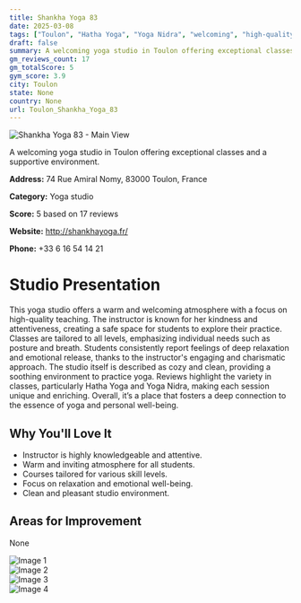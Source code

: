 ```yaml
---
title: Shankha Yoga 83
date: 2025-03-08
tags: ["Toulon", "Hatha Yoga", "Yoga Nidra", "welcoming", "high-quality teaching", "Toulon"]  
draft: false
summary: A welcoming yoga studio in Toulon offering exceptional classes and a supportive environment.
gm_reviews_count: 17
gm_totalScore: 5
gym_score: 3.9
city: Toulon
state: None
country: None
url: Toulon_Shankha_Yoga_83
---
```


<div className="aspect-[16/9] relative my-8">
  <img 
    src="https://lh5.googleusercontent.com/p/AF1QipMNmFUC1QD-mYHzq7pCyoyNFWufesiazk10oY-d=w1920-h1080-k-no"
    alt="Shankha Yoga 83 - Main View"
    className="object-cover absolute inset-0 w-full h-full rounded-lg"
  />
</div>

A welcoming yoga studio in Toulon offering exceptional classes and a supportive environment.

**Address:** 74 Rue Amiral Nomy, 83000 Toulon, France

**Category:** Yoga studio

**Score:** 5 based on 17 reviews

**Website:** http://shankhayoga.fr/

**Phone:** +33 6 16 54 14 21

# Studio Presentation

This yoga studio offers a warm and welcoming atmosphere with a focus on high-quality teaching. The instructor is known for her kindness and attentiveness, creating a safe space for students to explore their practice. Classes are tailored to all levels, emphasizing individual needs such as posture and breath. Students consistently report feelings of deep relaxation and emotional release, thanks to the instructor's engaging and charismatic approach. The studio itself is described as cozy and clean, providing a soothing environment to practice yoga. Reviews highlight the variety in classes, particularly Hatha Yoga and Yoga Nidra, making each session unique and enriching. Overall, it’s a place that fosters a deep connection to the essence of yoga and personal well-being.

## Why You'll Love It

- Instructor is highly knowledgeable and attentive.
- Warm and inviting atmosphere for all students.
- Courses tailored for various skill levels.
- Focus on relaxation and emotional well-being.
- Clean and pleasant studio environment.

## Areas for Improvement

None

<div className="grid grid-cols-1 xl:grid-cols-2 gap-4 my-8">
<div className="aspect-[4/3] relative"><img src="https://lh5.googleusercontent.com/p/AF1QipMv-PMJxphPJ9eEIoAobANANMyu_LHV4fFTZzAd=w1920-h1080-k-no" alt="Image 1" className="object-cover absolute inset-0 w-full h-full rounded-lg" /></div>
<div className="aspect-[4/3] relative"><img src="https://lh5.googleusercontent.com/p/AF1QipNNmNBMBXu2c4pH2yA42QJmVbhl4r6VlS5kfHie=w1920-h1080-k-no" alt="Image 2" className="object-cover absolute inset-0 w-full h-full rounded-lg" /></div>
<div className="aspect-[4/3] relative"><img src="https://lh5.googleusercontent.com/p/AF1QipPG-1cLipPHJUnBJ-sfKBXyTYTMIyXIKsSV7y6h=w1920-h1080-k-no" alt="Image 3" className="object-cover absolute inset-0 w-full h-full rounded-lg" /></div>
<div className="aspect-[4/3] relative"><img src="https://lh5.googleusercontent.com/p/AF1QipPNhUwxW6Ldg8Y6aC9EB4sVgmTSkqkFeHB1haXO=w1920-h1080-k-no" alt="Image 4" className="object-cover absolute inset-0 w-full h-full rounded-lg" /></div>
</div>